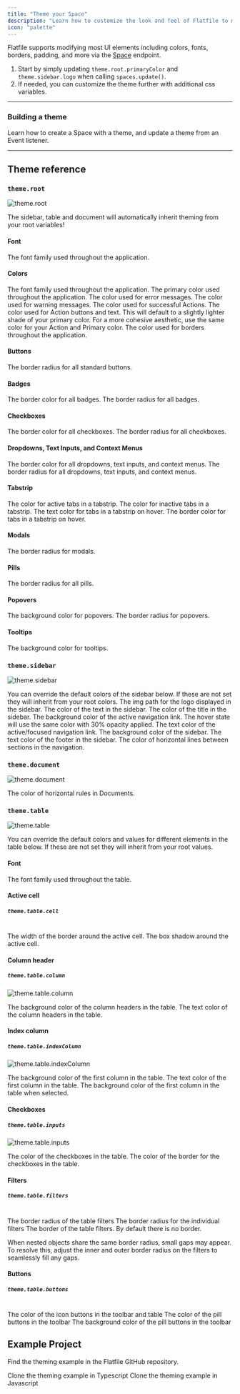 ```yaml
---
title: "Theme your Space"
description: "Learn how to customize the look and feel of Flatfile to match your brand."
icon: "palette"
---
```


Flatfile supports modifying most UI elements including colors, fonts, borders, padding, and
more via the <Tooltip tip="A micro-application...">[Space](../concepts/spaces)</Tooltip> endpoint.

1. Start by simply updating `theme.root.primaryColor` and `theme.sidebar.logo` when calling `spaces.update()`.
2. If needed, you can customize the theme further with additional css variables.

---

### Building a theme

Learn how to create a Space with a theme, and update a theme from an Event listener.

<Snippet file="guides/theming/block1.mdx" />

---

## Theme reference

### `theme.root`

![theme.root](../images/customize/theme_root.png)

<Tip>
  The sidebar, table and document will automatically inherit theming from your
  root variables!
</Tip>

#### Font
<ParamField path="fontFamily" type="string">
  The font family used throughout the application.
</ParamField>

#### Colors
<ParamField path="fontFamily" type="string">
  The font family used throughout the application.
</ParamField>
<ParamField path="primaryColor" type="string">
  The primary color used throughout the application.
</ParamField>
<ParamField path="dangerColor" type="string">
  The color used for error messages.  
</ParamField>
<ParamField path="warningColor" type="string">
  The color used for warning messages.
</ParamField>
<ParamField path="successColor" type="string">
  The color used for successful Actions.
</ParamField>
<ParamField path="actionColor" type="string">
  The color used for Action buttons and text. This will default to a slightly lighter shade of your primary color. 
</ParamField>
<Info>For a more cohesive aesthetic, use the same color for your Action and Primary color.</Info>
<ParamField path="borderColor" type="string">
  The color used for borders throughout the application.
</ParamField>

#### Buttons
<ParamField path="buttonBorderRadius" type="string">
  The border radius for all standard buttons.
</ParamField>

#### Badges
<ParamField path="badgeBorderColor" type="string">
  The border color for all badges.
</ParamField>
<ParamField path="badgeBorderRadius" type="string">
  The border radius for all badges.
</ParamField>

#### Checkboxes
<ParamField path="checkboxBorderColor" type="string">
  The border color for all checkboxes.
</ParamField>
<ParamField path="checkboxBorderRadius" type="string">
  The border radius for all checkboxes.
</ParamField>

#### Dropdowns, Text Inputs, and Context Menus
<ParamField path="interactiveBorderColor" type="string">
  The border color for all dropdowns, text inputs, and context menus.
</ParamField>
<ParamField path="interactiveBorderRadius" type="string">
  The border radius for all dropdowns, text inputs, and context menus.
</ParamField>

#### Tabstrip
<ParamField path="tabstripActiveColor" type="string">
  The color for active tabs in a tabstrip.
</ParamField>
<ParamField path="tabstripInactiveColor" type="string">
  The color for inactive tabs in a tabstrip.
</ParamField>
<ParamField path="tabstripHoverTextColor" type="string">
  The text color for tabs in a tabstrip on hover.
</ParamField>
<ParamField path="tabstripHoverBorderColor" type="string">
  The border color for tabs in a tabstrip on hover.
</ParamField>

#### Modals
<ParamField path="modalBorderRadius" type="string">
  The border radius for modals.
</ParamField>

#### Pills
<ParamField path="pillBorderRadius" type="string">
  The border radius for all pills.
</ParamField>

#### Popovers
<ParamField path="popoverBackgroundColor" type="string">
  The background color for popovers.
</ParamField>
<ParamField path="popoverBorderRadius" type="string">
  The border radius for popovers.
</ParamField>

#### Tooltips
<ParamField path="tooltipBackgroundColor" type="string">
  The background color for tooltips.
</ParamField>



### `theme.sidebar`

![theme.sidebar](../images/customize/theme_sidebar.png)

<Info>
  You can override the default colors of the sidebar below. If these are not set
  they will inherit from your root colors.
</Info>

<ParamField path="logo" type="string">
  The img path for the logo displayed in the sidebar.
</ParamField>
<ParamField path="textColor" type="string">
  The color of the text in the sidebar.
</ParamField>
<ParamField path="titleColor" type="string">
  The color of the title in the sidebar.
</ParamField>
<ParamField path="focusBgColor" type="string">
  The background color of the active navigation link. The hover state will use the same color with 30% opacity applied.
</ParamField>
<ParamField path="focusTextColor" type="string"> 
  The text color of the active/focused navigation link.
</ParamField>
<ParamField path="backgroundColor" type="string">
  The background color of the sidebar.
</ParamField>
<ParamField path="footerTextColor" type="string">
  The text color of the footer in the sidebar.
</ParamField>
<ParamField path="borderColor" type="string">
  The color of horizontal lines between sections in the navigation.
</ParamField>

### `theme.document`

![theme.document](../images/customize/theme_document.png)

<ParamField path="borderColor" type="string">
  The color of horizontal rules in Documents.
</ParamField>

### `theme.table`

![theme.table](../images/customize/theme_table.png)

<Info>
  You can override the default colors and values for different elements in the table below. If these are not set
  they will inherit from your root values.
</Info>

#### Font
<ParamField path="fontFamily" type="string">
  The font family used throughout the table.
</ParamField>

#### Active cell
##### `theme.table.cell`
<br />

<ParamField path="cell.active.borderWidth" type="string">
  The width of the border around the active cell.
</ParamField>
<ParamField path="cell.active.borderShadow" type="string">
  The box shadow around the active cell.
</ParamField>

#### Column header
##### `theme.table.column`

![theme.table.column](../images/customize/theme_table_column.png)

<ParamField path="column.header.backgroundColor" type="string">
  The background color of the column headers in the table.
</ParamField>
<ParamField path="column.header.color" type="string">
  The text color of the column headers in the table.
</ParamField>


#### Index column
##### `theme.table.indexColumn`

![theme.table.indexColumn](../images/customize/theme_table_indexColumn.png)

<ParamField path="indexColumn.backgroundColor" type="string">
  The background color of the first column in the table.
</ParamField>
<ParamField path="indexColumn.color" type="string">
  The text color of the first column in the table.
</ParamField>
<ParamField path="indexColumn.selected.backgroundColor" type="string">
  The background color of the first column in the table when selected.
</ParamField>

#### Checkboxes
##### `theme.table.inputs`

![theme.table.inputs](../images/customize/theme_table_inputs.png)

<ParamField path="inputs.checkbox.color" type="string">
  The color of the checkboxes in the table.
</ParamField>
<ParamField path="inputs.checkbox.borderColor" type="string">
  The color of the border for the checkboxes in the table.
</ParamField>

#### Filters
##### `theme.table.filters`
<br />

<ParamField path="filters.outerBorderRadius" type="string">
  The border radius of the table filters
</ParamField>
<ParamField path="filters.innerBorderRadius" type="string">
  The border radius for the individual filters
</ParamField>
<ParamField path="filters.outerBorder" type="string">
  The border of the table filters. By default there is no border.
</ParamField>

<Info>When nested objects share the same border radius, small gaps may appear. To resolve this, adjust the inner and outer border radius on the filters to seamlessly fill any gaps.</Info>

#### Buttons
##### `theme.table.buttons`
<br />

<ParamField path="buttons.iconColor" type="string">
  The color of the icon buttons in the toolbar and table
</ParamField>
<ParamField path="buttons.pill.color" type="string">
  The color of the pill buttons in the toolbar
</ParamField>
<ParamField path="filters.pill.backgroundColor" type="string">
  The background color of the pill buttons in the toolbar
</ParamField>

## Example Project

Find the theming example in the Flatfile GitHub repository.

<CardGroup cols={2}>
  <Card
    title="typescript"
    icon="code-merge"
    href="https://github.com/FlatFilers/flatfile-docs-kitchen-sink/blob/main/typescript/theming/index.ts"
  >
    Clone the theming example in Typescript
  </Card>
  <Card
    title="javascript"
    icon="js"
    href="https://github.com/FlatFilers/flatfile-docs-kitchen-sink/blob/main/javascript/theming/index.js"
  >
    Clone the theming example in Javascript
  </Card>
</CardGroup>
